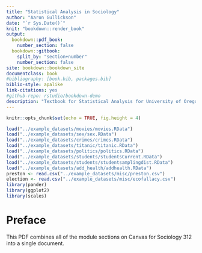 ```yaml
--- 
title: "Statistical Analysis in Sociology"
author: "Aaron Gullickson"
date: "`r Sys.Date()`"
knit: "bookdown::render_book"
output: 
  bookdown::pdf_book:
    number_section: false
  bookdown::gitbook:
    split_by: "section+number"
    number_section: false
site: bookdown::bookdown_site
documentclass: book
#bibliography: [book.bib, packages.bib]
biblio-style: apalike
link-citations: yes
#github-repo: rstudio/bookdown-demo
description: "Textbook for Statistical Analysis for University of Oregon Sociology"
---
```


```r
knitr::opts_chunk$set(echo = TRUE, fig.height = 4)
```

```r
load("../example_datasets/movies/movies.RData")
load("../example_datasets/sex/sex.RData")
load("../example_datasets/crimes/crimes.RData")
load("../example_datasets/titanic/titanic.RData")
load("../example_datasets/politics/politics.RData")
load("../example_datasets/students/studentsCurrent.RData")
load("../example_datasets/students/studentsamplingdist.RData")
load("../example_datasets/add_health/addhealth.RData")
preston <- read.csv("../example_datasets/misc/preston.csv")
election <- read.csv("../example_datasets/misc/ecofallacy.csv")
library(pander)
library(ggplot2)
library(scales)
```
 
# Preface {-}

This PDF combines all of the module sections on Canvas for Sociology 312 into a single document. 
